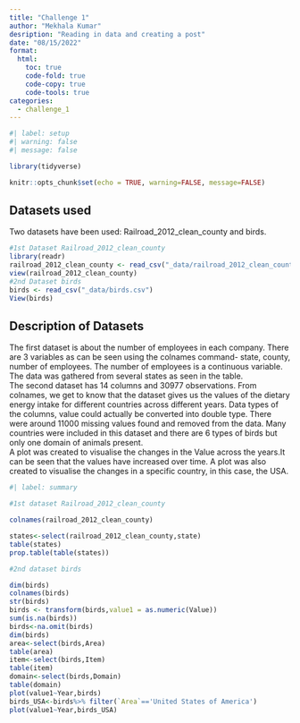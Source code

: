 ```yaml
---
title: "Challenge 1"
author: "Mekhala Kumar"
desription: "Reading in data and creating a post"
date: "08/15/2022"
format:
  html:
    toc: true
    code-fold: true
    code-copy: true
    code-tools: true
categories:
  - challenge_1
---
```


```r
#| label: setup
#| warning: false
#| message: false

library(tidyverse)

knitr::opts_chunk$set(echo = TRUE, warning=FALSE, message=FALSE)
```

## Datasets used
Two datasets have been used: Railroad_2012_clean_county and birds.

```r
#1st Dataset Railroad_2012_clean_county
library(readr)
railroad_2012_clean_county <- read_csv("_data/railroad_2012_clean_county.csv")
view(railroad_2012_clean_county)
#2nd Dataset birds
birds <- read_csv("_data/birds.csv")
View(birds)
```

## Description of Datasets 

The first dataset is about the number of employees in each company. There are 3 variables as can be seen using the colnames command- state, county, number of employees. The number of employees is a continuous variable. The data was gathered from several states as seen in the table.\
The second dataset has 14 columns and 30977 observations. From colnames, we get to know that the dataset gives us the values of the dietary energy intake for different countries across different years. Data types of the columns, value could actually be converted into double type. There were around 11000 missing values found and removed from the data. Many countries were included in this dataset and there are 6 types of birds but only one domain of animals present.\
A plot was created to visualise the changes in the Value across the years.It can be seen that the values have increased over time. A plot was also created to visualise the changes in a specific country, in this case, the USA.

```r
#| label: summary

#1st dataset Railroad_2012_clean_county

colnames(railroad_2012_clean_county)

states<-select(railroad_2012_clean_county,state)
table(states)
prop.table(table(states))

#2nd dataset birds

dim(birds) 
colnames(birds)
str(birds)
birds <- transform(birds,value1 = as.numeric(Value))
sum(is.na(birds))
birds<-na.omit(birds)
dim(birds)
area<-select(birds,Area)
table(area)
item<-select(birds,Item)
table(item)
domain<-select(birds,Domain)
table(domain)
plot(value1~Year,birds)
birds_USA<-birds%>% filter(`Area`=='United States of America')
plot(value1~Year,birds_USA)
```
